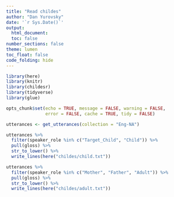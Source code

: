 ```yaml
---
title: "Read childes"
author: "Dan Yurovsky"
date: '`r Sys.Date()`'
output:
  html_document:
  toc: false
number_sections: false
theme: lumen
toc_float: false
code_folding: hide
---
```

  
```r

library(here)
library(knitr)
library(childesr)
library(tidyverse)
library(glue)

opts_chunk$set(echo = TRUE, message = FALSE, warning = FALSE, 
               error = FALSE, cache = TRUE, tidy = FALSE)
```

```r
utterances <- get_utterances(collection = "Eng-NA")

utterances %>%
  filter(speaker_role %in% c("Target_Child", "Child")) %>%
  pull(gloss) %>%
  str_to_lower() %>%
  write_lines(here("childes/child.txt"))

utterances %>%
  filter(speaker_role %in% c("Mother", "Father", "Adult")) %>%
  pull(gloss) %>%
  str_to_lower() %>%
  write_lines(here("childes/adult.txt"))
```